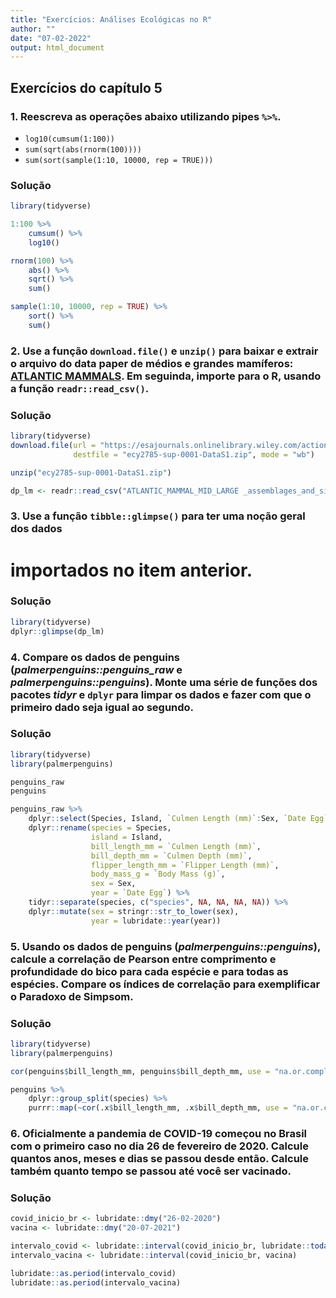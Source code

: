 ```yaml
---
title: "Exercícios: Análises Ecológicas no R"
author: ""
date: "07-02-2022"
output: html_document
---
```


## Exercícios do capítulo 5

### 1. Reescreva as operações abaixo utilizando pipes `%>%`.
-   `log10(cumsum(1:100))`
-   `sum(sqrt(abs(rnorm(100))))`
-   `sum(sort(sample(1:10, 10000, rep = TRUE)))`

### Solução
```r
library(tidyverse)

1:100 %>% 
    cumsum() %>% 
    log10()

rnorm(100) %>% 
    abs() %>% 
    sqrt() %>% 
    sum()

sample(1:10, 10000, rep = TRUE) %>% 
    sort() %>% 
    sum()
```

### 2. Use a função `download.file()` e `unzip()` para baixar e extrair o arquivo do data paper de médios e grandes mamíferos: [ATLANTIC MAMMALS](https://doi.org/10.1002/ecy.2785). Em seguinda, importe para o R, usando a função `readr::read_csv()`.

### Solução
```r
library(tidyverse)
download.file(url = "https://esajournals.onlinelibrary.wiley.com/action/downloadSupplement?doi=10.1002%2Fecy.2785&file=ecy2785-sup-0001-DataS1.zip", 
              destfile = "ecy2785-sup-0001-DataS1.zip", mode = "wb")

unzip("ecy2785-sup-0001-DataS1.zip")

dp_lm <- readr::read_csv("ATLANTIC_MAMMAL_MID_LARGE _assemblages_and_sites.csv")
```

### 3. Use a função `tibble::glimpse()` para ter uma noção geral dos dados 
# importados no item anterior.

### Solução
```r
library(tidyverse)
dplyr::glimpse(dp_lm)
```

### 4. Compare os dados de penguins (*palmerpenguins::penguins_raw* e *palmerpenguins::penguins*). Monte uma série de funções dos pacotes *tidyr* e `dplyr` para limpar os dados e fazer com que o primeiro dado seja igual ao segundo.

### Solução
```r
library(tidyverse)
library(palmerpenguins)

penguins_raw
penguins

penguins_raw %>% 
    dplyr::select(Species, Island, `Culmen Length (mm)`:Sex, `Date Egg`) %>% 
    dplyr::rename(species = Species,
                  island = Island,
                  bill_length_mm = `Culmen Length (mm)`,
                  bill_depth_mm = `Culmen Depth (mm)`,
                  flipper_length_mm = `Flipper Length (mm)`,
                  body_mass_g = `Body Mass (g)`,
                  sex = Sex,
                  year = `Date Egg`) %>% 
    tidyr::separate(species, c("species", NA, NA, NA, NA)) %>% 
    dplyr::mutate(sex = stringr::str_to_lower(sex),
                  year = lubridate::year(year))
```

### 5. Usando os dados de penguins (*palmerpenguins::penguins*), calcule a correlação de Pearson entre comprimento e profundidade do bico para cada espécie e para todas as espécies. Compare os índices de correlação para exemplificar o Paradoxo de Simpsom.

### Solução
```r
library(tidyverse)
library(palmerpenguins)

cor(penguins$bill_length_mm, penguins$bill_depth_mm, use = "na.or.complete")

penguins %>%
    dplyr::group_split(species) %>% 
    purrr::map(~cor(.x$bill_length_mm, .x$bill_depth_mm, use = "na.or.complete"))
```

### 6. Oficialmente a pandemia de COVID-19 começou no Brasil com o primeiro caso no dia 26 de fevereiro de 2020. Calcule quantos anos, meses e dias se passou desde então. Calcule também quanto tempo se passou até você ser vacinado.

### Solução
```r
covid_inicio_br <- lubridate::dmy("26-02-2020")
vacina <- lubridate::dmy("20-07-2021")

intervalo_covid <- lubridate::interval(covid_inicio_br, lubridate::today())
intervalo_vacina <- lubridate::interval(covid_inicio_br, vacina)

lubridate::as.period(intervalo_covid)
lubridate::as.period(intervalo_vacina)
```